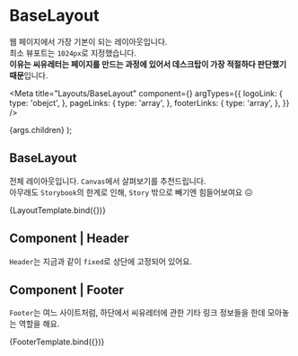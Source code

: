

# BaseLayout

웹 페이지에서 가장 기본이 되는 레이아웃입니다.  
최소 뷰포트는 `1024px`로 지정했습니다.  
**이유는 씨유레터는 페이지를 만드는 과정에 있어서 데스크탑이 가장 적절하다 판단했기 때문**입니다.

<Meta
  title="Layouts/BaseLayout"
  component={<BaseFooter />}
  argTypes={{
    logoLink: {
      type: 'obejct',
    },
    pageLinks: {
      type: 'array',
    },
    footerLinks: {
      type: 'array',
    },
  }}
/>

  <StyledPageContainer className="layout">
    <BaseHeader
      logoLink={args.logoLink}
      pageLinks={args.pageLinks}
      user={{
        profileUrl:
          'https://cloudflare-ipfs.com/ipfs/Qmd3W5DuhgHirLHGVixi6V76LhCkZUz6pnFt5AJBiyvHye/avatar/145.jpg',
      }}
    />
    <BaseMain>{args.children}</BaseMain>
    <BaseFooter footerLinks={args.footerLinks}></BaseFooter>
  </StyledPageContainer>
);

## BaseLayout

전체 레이아웃입니다. `Canvas`에서 살펴보기를 추천드립니다.  
아무래도 `Storybook`의 한계로 인해, `Story` 밖으로 빼기엔 힘들어보여요 😖

<Canvas>
  <Story
    name="BaseLayout"
    args={{
      logoLink: {
        href: '/',
      },
      pageLinks: [
        {
          href: '/about',
          children: '씨유레터는',
        },
        {
          href: '/find',
          children: '청첩장 찾기',
        },
        {
          href: '/create',
          children: '청첩장 제작',
        },
        {
          href: '/lists',
          children: '청첩장 모음',
        },
      ],
      footerLinks: [
        {
          name: '씨유레터',
          links: [
            {
              href: '/about/culture',
              label: '문화',
            },
            {
              href: '/about/culture',
              label: '히스토리',
            },
            {
              href: '/about/culture',
              label: '씨유레터',
            },
          ],
        },
        {
          name: '소식',
          links: [
            {
              href: '/event',
              label: '이벤트',
            },
            {
              href: '/notice',
              label: '공지사항',
            },
            {
              href: '/update',
              label: '업데이트',
            },
          ],
        },
        {
          name: '기술과 서비스',
          links: [
            {
              href: '/terms-of-agreement',
              label: '이용약관',
            },
            {
              href: '/FAQ',
              label: 'FAQ',
            },
            {
              href: '/customer-service',
              label: '고객센터',
            },
            {
              href: '/private-info-administration',
              label: '개인정보 처리방침',
            },
            {
              href: '/report',
              label: '권리침해 신고안내',
            },
          ],
        },
        {
          name: '참고',
          links: [
            {
              href: 'https://github.com/seeyouletter',
              label: 'GitHub',
            },
            {
              href: 'https://github.com/seeyouletter/seeyouletter-fe',
              label: 'FE',
            },
            {
              href: 'https://github.com/seeyouletter/seeyouletter-be',
              label: 'BE',
            },
          ],
        },
      ],
      children: 'test',
    }}
  >
    {LayoutTemplate.bind({})}
  </Story>
</Canvas>

<Story name="Component | Header">
  <div></div>
</Story>

## Component | Header

`Header`는 지금과 같이 `fixed`로 상단에 고정되어 있어요.

## Component | Footer

`Footer`는 여느 사이트처럼, 하단에서 씨유레터에 관한 기타 링크 정보들을 한데 모아놓는 역할을 해요.

<Canvas>
  <Story
    name="Component | Footer"
    args={{
      footerLinks: [
        {
          name: '씨유레터',
          links: [
            {
              href: '/about/culture',
              label: '문화',
            },
            {
              href: '/about/culture',
              label: '히스토리',
            },
            {
              href: '/about/culture',
              label: '씨유레터',
            },
          ],
        },
        {
          name: '소식',
          links: [
            {
              href: '/event',
              label: '이벤트',
            },
            {
              href: '/notice',
              label: '공지사항',
            },
            {
              href: '/update',
              label: '업데이트',
            },
          ],
        },
        {
          name: '기술과 서비스',
          links: [
            {
              href: '/terms-of-agreement',
              label: '이용약관',
            },
            {
              href: '/FAQ',
              label: 'FAQ',
            },
            {
              href: '/customer-service',
              label: '고객센터',
            },
            {
              href: '/private-info-administration',
              label: '개인정보 처리방침',
            },
            {
              href: '/report',
              label: '권리침해 신고안내',
            },
          ],
        },
        {
          name: '참고',
          links: [
            {
              href: 'https://github.com/seeyouletter',
              label: 'GitHub',
            },
            {
              href: 'https://github.com/seeyouletter/seeyouletter-fe',
              label: 'FE',
            },
            {
              href: 'https://github.com/seeyouletter/seeyouletter-be',
              label: 'BE',
            },
          ],
        },
      ],
    }}
  >
    {FooterTemplate.bind({})}
  </Story>
</Canvas>
